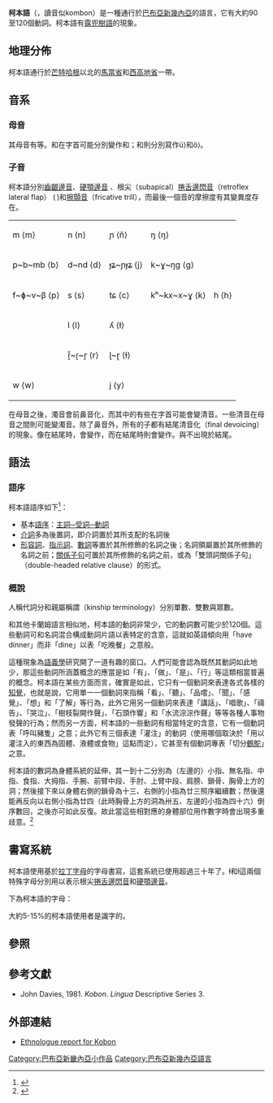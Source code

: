 {{noteTA
|G1 = TO
}}
{{Infobox language
|name=柯本語<br>{{lang|en|Kobon}}
|nativename=
|states=[[巴布亞新畿內亞|巴布亞新畿內亞]]
|region=[[馬當省|馬當省]]中蘭姆地區（Middle Ramu District）與[[西高地省|西高地省]][[芒特哈根|芒特哈根]]以北的下吉米河地區（lower Jimi River area）的凱伊隆克河（Kaironk River）一帶
|speakers=10,000
|date=2007
|familycolor=Papuan
|fam1=[[跨紐幾內亞語系|跨紐幾內亞語系]]
|fam2=[[馬當語族|馬當語族]]（Madang languages）
|fam3=[[萊伊海岸諸語|萊伊海岸諸語]]（Rai Coast languages）
|fam4=[[卡蘭姆諸語|卡蘭姆諸語]]（Kalam languages）
|fam5=卡蘭姆─柯本語（Kalam–Kobon）
|iso3=kpw
|notice=IPA}}

'''柯本語'''（{{lang|en|Kobon}}，讀音似kombon）是一種通行於[[巴布亞新幾內亞|巴布亞新幾內亞]]的語言，它有大約90至120個動詞。柯本語有[[露兜樹語|露兜樹語]]的現象。

==地理分佈==
柯本語通行於[[芒特哈根|芒特哈根]]以北的[[馬當省|馬當省]]和[[西高地省|西高地省]]一帶。

==音系==

===母音===
其母音有{{IPA|/i e ɨ ə a o u/}}等。{{IPA|/i/}}和{{IPA|/u/}}在字首可能分別變作{{IPA|[jɪ]}}和{{IPA|[wʊ~ʍʊ̥]}}；{{IPA|/ɨ/}}和{{IPA|/ə/}}則分別寫作ü⟩和ö⟩。

===子音===
柯本語分別[[齒齦邊音|齒齦邊音]]{{IPA|/l/}}、[[硬顎邊音|硬顎邊音]] {{IPA|/ʎ/}}、根尖（subapical）[[捲舌邊閃音|捲舌邊閃音]]（retroflex lateral flap）{{IPA|/{{PUA|}} /}} ({{IPA|ɭ̆}} )和[[擦顫音|擦顫音]]（fricative trill）{{IPA|/r̝/}}，而最後一個音的摩擦度有其變異度存在。

{|class="wikitable IPA"
|-
|m ⟨m⟩||n ⟨n⟩||ɲ ⟨ñ⟩||ŋ ⟨ŋ⟩||
|-
|p~b~mb ⟨b⟩||d~nd ⟨d⟩||ɟʑ~ɲɟʑ ⟨j⟩||k~ɣ~ŋɡ ⟨g⟩||
|-
|f~ɸ~v~β ⟨p⟩||s ⟨s⟩||tɕ ⟨c⟩||kʰ~kx~x~ɣ ⟨k⟩||h ⟨h⟩
|-
| || l ⟨l⟩||ʎ ⟨ɫ⟩||
|-
| ||ɾ̝̊~ɾ̝~r̝ ⟨r⟩ ||ɭ~ɽ ⟨ƚ⟩||
|-
|w ⟨w⟩|| ||j ⟨y⟩|| ||
|}

在母音之後，濁音會前鼻音化，而其中的有些在字首可能會變清音。一些清音在母音之間則可能變濁音。除了鼻音外，所有的子都有結尾清音化（final devoicing）的現象。像在結尾時，{{IPA|/l/}}會變作{{IPA|[ɬ]}}，而{{IPA|/d/}}在結尾時則會變作{{IPA|[ntʰ]}}。{{IPA|/w/}}與{{IPA|/j/}}不出現於結尾。

==語法==
===語序===
柯本語語序如下<ref>{{Cite web |url=http://wals.info/languoid/lect/wals_code_kob |title=存档副本 |access-date=2013-05-23 |archive-date=2020-12-04 |archive-url=https://web.archive.org/web/20201204211224/https://wals.info/languoid/lect/wals_code_kob |dead-url=no }}</ref>：
*基本[[語序|語序]]：[[SOV|主詞─受詞─動詞]]
*[[介詞|介詞]]多為後置詞，即介詞置於其所支配的名詞後
*[[形容詞|形容詞]]、[[指示詞|指示詞]]、[[數詞|數詞]]等置於其所修飾的名詞之後；名詞領屬置於其所修飾的名詞之前；[[關係子句|關係子句]]可置於其所修飾的名詞之前，或為「雙頭詞關係子句」（double-headed relative clause）的形式。

===概說===
人稱代詞分和親屬稱謂（kinship terminology）分別單數、雙數與眾數。

和其他卡蘭姆語言相似地，柯本語的動詞非常少，它的動詞數可能少於120個。這些動詞可和名詞混合構成動詞片語以表特定的含意，這就如英語傾向用「have dinner」而非「dine」以表「吃晚餐」之意般。

這種現象為[[語義學|語義學]]研究開了一道有趣的窗口。人們可能會認為既然其動詞如此地少，那這些動詞所涵蓋概念的應當是如「有」、「做」、「是」、「行」等這類相當普遍的概念。柯本語在某些方面而言，確實是如此，它只有一個動詞來表達各式各樣的[[知覺|知覺]]，也就是說，它用單一一個動詞來指稱「看」、「聽」、「品嚐」、「聞」、「感覺」、「想」和「了解」等行為，此外它用另一個動詞來表達「講話」、「唱歌」、「禱告」、「哭泣」、「樹枝裂開作聲」、「石頭作響」和「水流淙淙作聲」等等各種人事物發聲的行為；然而另一方面，柯本語的一些動詞有相當特定的含意，它有一個動詞表「呼叫豬隻」之意；此外它有三個表達「灌注」的動詞（使用哪個取決於「用以灌注入的東西為固體、液體或食物」這點而定），它甚至有個動詞專表「切分[[鶴鴕|鶴鴕]]」之意。

柯本語的數詞為身體系統的延伸，其一到十二分別為（左邊的）小指、無名指、中指、食指、大拇指、手腕、前臂中段、手肘、上臂中段、肩膀、鎖骨、胸骨上方的洞；然後接下來以身體右側的鎖骨為十三、右側的小指為廿三照序繼續數；然後還能再反向以右側小指為廿四（此時胸骨上方的洞為卅五、左邊的小指為四十六）倒序數回，之後亦可如此反復。故此當這些相對應的身體部位用作數字時會出現多重歧意。<ref>{{Cite web |url=http://wals.info/chapter/131 |title=存档副本 |access-date=2013-05-23 |archive-date=2021-02-11 |archive-url=https://web.archive.org/web/20210211155353/https://wals.info/chapter/131 |dead-url=no }}</ref>

==書寫系統==
柯本語使用基於[[拉丁字母|拉丁字母]]的字母書寫，這套系統已使用超過三十年了。ƚ和ɫ這兩個特殊字母分別用以表示根尖[[捲舌邊閃音|捲舌邊閃音]]和[[硬顎邊音|硬顎邊音]]。

下為柯本語的字母：

:''{{lang|en|a b c d e g h i j k l ƚ ɫ m n ñ ŋ o ö p r s u ü w y}}''

大約5-15%的柯本語使用者是識字的。

==參照==
{{Reflist}}

==參考文獻==
{{Refbegin}}
*John Davies, 1981. ''Kobon''. ''Lingua'' Descriptive Series 3.
{{Refend}}

==外部連結==
*[http://www.ethnologue.org/show_language.asp?code=KPW Ethnologue report for Kobon] {{Wayback|url=http://www.ethnologue.org/show_language.asp?code=KPW |date=20061002061331 }}

[[Category:巴布亞新畿內亞小作品|Category:巴布亞新畿內亞小作品]]
[[Category:巴布亞新幾內亞語言|Category:巴布亞新幾內亞語言]]